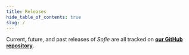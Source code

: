 ```yaml
---
title: Releases
hide_table_of_contents: true
slug: /
---
```


<!-- Warning: This file is intentionally not in the docs folder as it makes no sense to be versioned. If it does get versioned, then the import below breaks -->


Current, future, and past releases of _Sofie_ are all tracked on [**our GitHub repository**](https://github.com/Sofie-Automation/Sofie-TV-automation/issues?utf8=%E2%9C%93&q=is%3Aissue+label%3ARelease).

<GitHubReleases org="Sofie-Automation" repo="Sofie-TV-Automation" releaseLabel="Release" state="all" />
